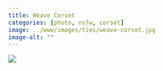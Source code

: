 ```yaml
---
title: Weave Corset
categories: [photo, nsfw, corset]
image: ../www/images/ties/weave-corset.jpg
image-alt: ""
---
```


![](../www/images/ties/weave-corset.jpg)

